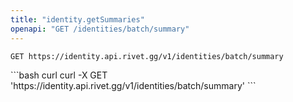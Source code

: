 ```yaml
---
title: "identity.getSummaries"
openapi: "GET /identities/batch/summary"
---
```


```
GET https://identity.api.rivet.gg/v1/identities/batch/summary
```


<RequestExample>
```bash curl
curl -X GET 'https://identity.api.rivet.gg/v1/identities/batch/summary'
```
</RequestExample>
